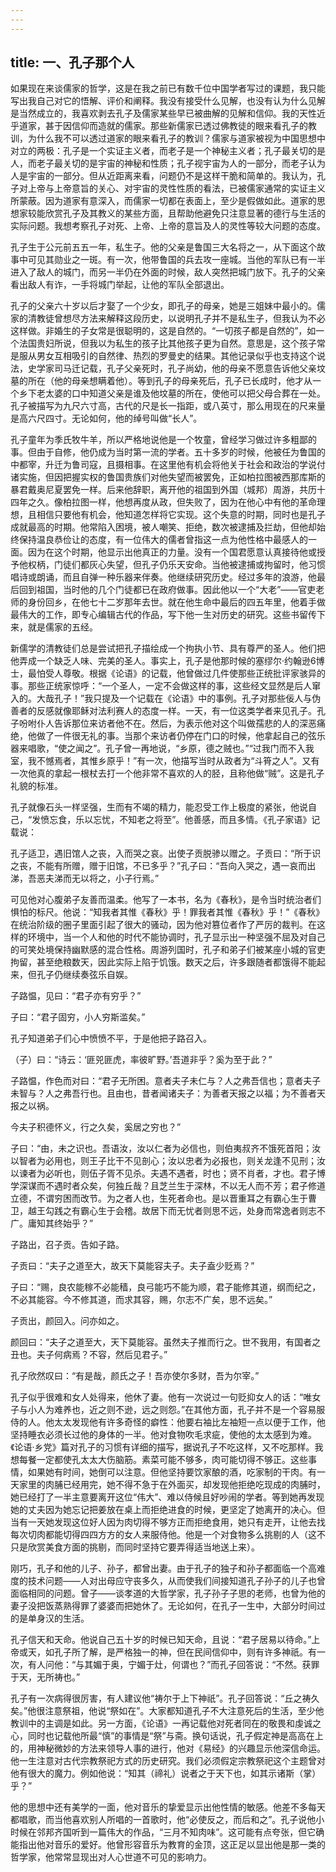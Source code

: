 ```yaml
---
---
---
```

title: 一、孔子那个人
---




如果现在来谈儒家的哲学，这是在我之前已有数千位中国学者写过的课题，我只能写出我自己对它的悟解、评价和阐释。我没有接受什么见解，也没有认为什么见解是当然成立的，我喜欢剥去孔子及儒家某些早已被曲解的见解和信仰。我的天性近乎道家，甚于因信仰而造就的儒家。那些新儒家已透过佛教徒的眼来看孔子的教训，为什么我不可以透过道家的眼来看孔子的教训？儒家与道家被视为中国思想中对立的两极：孔子是一个实证主义者，而老子是一个神秘主义者；孔子最关切的是人，而老子最关切的是宇宙的神秘和性质；孔子视宇宙为人的一部分，而老子认为人是宇宙的一部分。但从近距离来看，问题仍不是这样干脆和简单的。我认为，孔子对上帝与上帝意旨的关心、对宇宙的灵性性质的看法，已被儒家通常的实证主义所蒙蔽。因为道家有意深入，而儒家一切都在表面上，至少是假做如此。道家的思想家较能欣赏孔子及其教义的某些方面，且帮助他避免只注意显著的德行与生活的实际问题。我想考察孔子对死、上帝、上帝的意旨及人的灵性等较大问题的态度。

孔子生于公元前五五一年，私生子。他的父亲是鲁国三大名将之一，从下面这个故事中可见其勋业之一斑。有一次，他带鲁国的兵去攻一座城。当他的军队已有一半进入了敌人的城门，而另一半仍在外面的时候，敌人突然把城门放下。孔子的父亲看出敌人有诈，一手将城门举起，让他的军队全部退出。

孔子的父亲六十岁以后才娶了一个少女，即孔子的母亲，她是三姐妹中最小的。儒家的清教徒曾想尽方法来解释这段历史，以说明孔子并不是私生子，但我认为不必这样做。非婚生的子女常是很聪明的，这是自然的。“一切孩子都是自然的”，如一个法国贵妇所说，但我以为私生的孩子比其他孩子更为自然。意思是，这个孩子常是服从男女互相吸引的自然律、热烈的罗曼史的结果。其他记录似乎也支持这个说法，史学家司马迁记载，孔子父亲死时，孔子尚幼，他的母亲不愿意告诉他父亲坟墓的所在（他的母亲想瞒着他）。等到孔子的母亲死后，孔子已长成时，他才从一个乡下老太婆的口中知道父亲是谁及他坟墓的所在，使他可以把父母合葬在一处。孔子被描写为九尺六寸高，古代的尺是长一指距，或八英寸，那么用现在的尺来量是高六尺四寸。无论如何，他的绰号叫做“长人”。

孔子童年为季氏牧牛羊，所以严格地说他是一个牧童，曾经学习做过许多粗鄙的事。但由于自修，他仍成为当时第一流的学者。五十多岁的时候，他被任为鲁国的中都宰，升迁为鲁司寇，且摄相事。在这里他有机会将他关于社会和政治的学说付诸实施，但因把握实权的鲁国贵族们对他失望而被罢免，正如柏拉图被西那库斯的暴君戴奥尼夏罢免一样。后来他辞职，离开他的祖国到外国（城邦）周游，共历十四年之久。像柏拉图一样，他想再度从政，但失败了，因为在他心中有他的革命理想，且相信只要他有机会，他知道怎样将它实现。这个失意的时期，同时也是孔子成就最高的时期。他常陷入困境，被人嘲笑、拒绝，数次被逮捕及拦劫，但他却始终保持温良恭俭让的态度，有一位伟大的儒者曾指这一点为他性格中最感人的一面。因为在这个时期，他显示出他真正的力量。没有一个国君愿意认真接待他或授予他权柄，门徒们都灰心失望，但孔子仍乐天安命。当他被逮捕或拘留时，他习惯唱诗或朗诵，而且自弹一种乐器来伴奏。他继续研究历史。经过多年的浪游，他最后回到祖国，当时他的几个门徒都已在政府做事。因此他以一个“大老”——官吏老师的身份回乡，在他七十二岁那年去世。就在他生命中最后的四五年里，他着手做最伟大的工作，即专心编辑古代的作品，写下他一生对历史的研究。这些书留传下来，就是儒家的五经。

新儒学的清教徒们总是尝试把孔子描绘成一个拘执小节、具有尊严的圣人。他们把他弄成一个缺乏人味、完美的圣人。事实上，孔子是他那时候的塞缪尔·约翰逊6博士，最怕受人尊敬。根据《论语》的记载，他曾做过几件使那些正统批评家骇异的事。那些正统家惊呼：“一个圣人，一定不会做这样的事，这些经文显然是后人窜入的。大哉孔子！”我只提及一个记载在《论语》中的事例。孔子对那些佞人与伪善者的反感就像耶稣对法利赛人的态度一样。一天，有一位这类学者来见孔子。孔子吩咐仆人告诉那位来访者他不在。然后，为表示他对这个叫做孺悲的人的深恶痛绝，他做了一件很无礼的事。当那个来访者仍停在门口的时候，他拿起自己的弦乐器来唱歌，“使之闻之”。孔子曾一再地说，“乡原，德之贼也。”“过我门而不入我室，我不憾焉者，其惟乡原乎！”有一次，他描写当时从政者为“斗筲之人”。又有一次他真的拿起一根杖去打一个他非常不喜欢的人的胫，且称他做“贼”。这是孔子礼貌的标准。

孔子就像石头一样坚强，生而有不竭的精力，能忍受工作上极度的紧张，他说自己，“发愤忘食，乐以忘忧，不知老之将至”。他善感，而且多情。《孔子家语》记载说：

孔子适卫，遇旧馆人之丧，入而哭之哀。出使子贡脱骖以赠之。子贡曰：“所于识之丧，不能有所赠，赠于旧馆，不已多乎？”孔子曰：“吾向入哭之，遇一哀而出涕，吾恶夫涕而无以将之，小子行焉。”

可见他对心腹弟子友善而温柔。他写了一本书，名为《春秋》，是令当时统治者们惧怕的标尺。他说：“知我者其惟《春秋》乎！罪我者其惟《春秋》乎！”《春秋》在统治阶级的圈子里面引起了很大的骚动，因为他对篡位者作了严厉的裁判。在这样的环境中，当一个人和他的时代不能协调时，孔子显示出一种坚强不屈及对自己的可笑处境保持幽默感的混合性格。周游列国时，孔子和弟子们被某座小城的官吏拘留，甚至绝粮数天，因此实际上陷于饥饿。数天之后，许多跟随者都饿得不能起来，但孔子仍继续奏弦乐自娱。

子路愠，见曰：“君子亦有穷乎？”

子曰：“君子固穷，小人穷斯滥矣。”

孔子知道弟子们心中愤愤不平，于是他把子路召入。

（子）曰：“诗云：‘匪兕匪虎，率彼旷野。’吾道非乎？奚为至于此？”

子路愠，作色而对曰：“君子无所困。意者夫子未仁与？人之弗吾信也；意者夫子未智与？人之弗吾行也。且由也，昔者闻诸夫子：为善者天报之以福；为不善者天报之以祸。

今夫子积德怀义，行之久矣，奚居之穷也？”

子曰：“由，未之识也。吾语汝，汝以仁者为必信也，则伯夷叔齐不饿死首阳；汝以智者为必用也，则王子比干不见剖心；汝以忠者为必报也，则关龙逢不见刑；汝以谏者为必听也，则伍子胥不见杀。夫遇不遇者，时也；贤不肖者，才也。君子博学深谋而不遇时者众矣，何独丘哉？且芝兰生于深林，不以无人而不芳；君子修道立德，不谓穷困而改节。为之者人也，生死者命也。是以晋重耳之有霸心生于曹卫，越王勾践之有霸心生于会稽。故居下而无忧者则思不远，处身而常逸者则志不广。庸知其终始乎？”

子路出，召子贡。告如子路。

子贡曰：“夫子之道至大，故天下莫能容夫子。夫子盍少贬焉？”

子曰：“赐，良农能稼不必能穑，良弓能巧不能为顺，君子能修其道，纲而纪之，不必其能容。今不修其道，而求其容，赐，尔志不广矣，思不远矣。”

子贡出，颜回入。问亦如之。

颜回曰：“夫子之道至大，天下莫能容。虽然夫子推而行之。世不我用，有国者之丑也。夫子何病焉？不容，然后见君子。”

孔子欣然叹曰：“有是哉，颜氏之子！吾亦使尔多财，吾为尔宰。”

孔子似乎很难和女人处得来，他休了妻。他有一次说过一句贬抑女人的话：“唯女子与小人为难养也，近之则不逊，远之则怨。”在其他方面，孔子并不是一个容易服侍的人。他太太发现他有许多奇怪的癖性：他要右袖比左袖短一点以便于工作，他坚持睡衣必须长过他的身体的一半。他对食物吹毛求疵，使他的太太感到为难。《论语·乡党》篇对孔子的习惯有详细的描写，据说孔子不吃这样，又不吃那样。我想每餐一定都使孔太太大伤脑筋。素菜可能不够多，肉可能切得不够正。这些事情，如果她有时间，她倒可以注意。但他坚持要饮家酿的酒，吃家制的干肉。有一天家里的肉脯已经用完，她不得不急于在外面买，却发现他拒绝吃现成的肉脯时，她已经打了一半主意要离开这位“伟大”、难以侍候且好吵闹的学者。等到她再发现她的丈夫因为她忘记把姜放在桌上而拒绝进食的时候，更坚定了她离开的决心。但当有一天她发现这位好人因为肉切得不够方正而拒绝食用，她只有走开，让他去找每次切肉都能切得四四方方的女人来服侍他。他是一个对食物多么挑剔的人（这不只是欣赏美食方面的挑剔，而同时坚持它要弄得适当地送上来）。

刚巧，孔子和他的儿子、孙子，都曾出妻。由于孔子的独子和孙子都面临一个高难度的技术问题——人对出母应守丧多久，从而使我们间接知道孔子孙子的儿子也曾面临相同的问题。曾子——谈孝道的大哲学家，孔子孙子子思的老师，也曾为他的妻子没把饭蒸熟得罪了婆婆而把她休了。无论如何，在孔子一生中，大部分时间过的是单身汉的生活。

孔子信天和天命。他说自己五十岁的时候已知天命，且说：“君子居易以待命。”上帝或天，如孔子所了解，是严格独一的神，但在民间信仰中，则有许多神祇。有一次，有人问他：“与其媚于奥，宁媚于灶，何谓也？”而孔子回答说：“不然。获罪于天，无所祷也。”

孔子有一次病得很厉害，有人建议他“祷尔于上下神祇”。孔子回答说：“丘之祷久矣。”他很注意祭祖，他说“祭如在”。大家都知道孔子不大注意死后的生活，至少他教训中的主调是如此。另一方面，《论语》一再记载他对死者同在的敬畏和虔诚之心，同时也记载他所最“慎”的事情是“祭”与斋。换句话说，孔子假定神是高高在上的，用神秘微妙的方法来领导人事的进行，他对《易经》的兴趣显示他深信命运。他一生注意对古代宗教祭祀方式的历史研究。我们必须假定宗教祭祀这个主题曾对他有很大的魔力。例如他说：“知其（禘礼）说者之于天下也，如其示诸斯（掌）乎？”

他的思想中还有美学的一面，他对音乐的挚爱显示出他性情的敏感。他差不多每天都唱歌，而当他喜欢别人所唱的一首歌时，他“必使反之，而后和之”。孔子说他小时候在邻邦齐国听到一篇伟大的作品，“三月不知肉味”。这可能有点夸张，但它确能指出他对音乐的爱好。他曾形容音乐为教育的金顶，这正足以显出他是那一类的哲学家，他常常显现出对人心世道不可见的影响力。